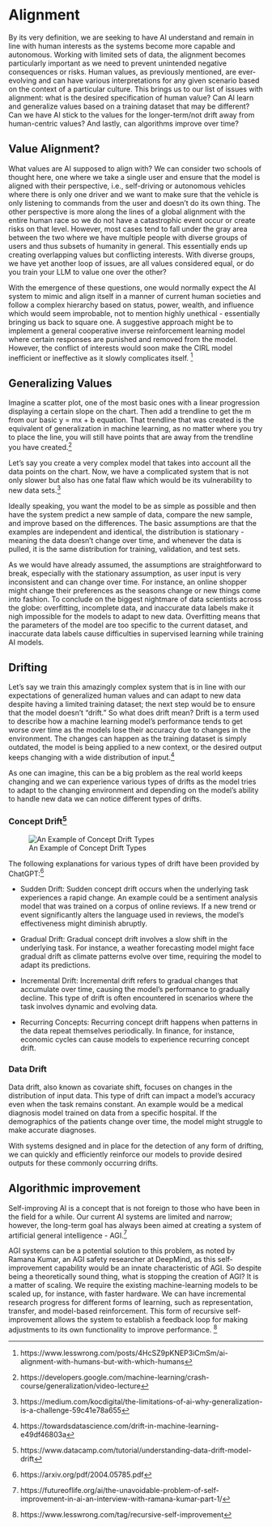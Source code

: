 # Alignment
By its very definition, we are seeking to have AI understand and remain in line with human interests as the systems become more capable and autonomous. Working with limited sets of data, the alignment becomes particularly important as we need to prevent unintended negative consequences or risks. Human values, as previously mentioned, are ever-evolving and can have various interpretations for any given scenario based on the context of a particular culture. This brings us to our list of issues with alignment: what is the desired specification of human value? Can AI learn and generalize values based on a training dataset that may be different? Can we have AI stick to the values for the longer-term/not drift away from human-centric values? And lastly, can algorithms improve over time?

## Value Alignment?
What values are AI supposed to align with? We can consider two schools of thought here, one where we take a single user and ensure that the model is aligned with their perspective, i.e., self-driving or autonomous vehicles where there is only one driver and we want to make sure that the vehicle is only listening to commands from the user and doesn’t do its own thing. The other perspective is more along the lines of a global alignment with the entire human race so we do not have a catastrophic event occur or create risks on that level. However, most cases tend to fall under the gray area between the two where we have multiple people with diverse groups of users and thus subsets of humanity in general. This essentially ends up creating overlapping values but conflicting interests. With diverse groups, we have yet another loop of issues, are all values considered equal, or do you train your LLM to value one over the other?

With the emergence of these questions, one would normally expect the AI system to mimic and align itself in a manner of current human societies and follow a complex hierarchy based on status, power, wealth, and influence which would seem improbable, not to mention highly unethical - essentially bringing us back to square one. A suggestive approach might be to implement a general cooperative inverse reinforcement learning model where certain responses are punished and removed from the model. However, the conflict of interests would soon make the CIRL model inefficient or ineffective as it slowly complicates itself. [^1]

## Generalizing Values
Imagine a scatter plot, one of the most basic ones with a linear progression displaying a certain slope on the chart. Then add a trendline to get the m from our basic y = mx + b equation. That trendline that was created is the equivalent of generalization in machine learning, as no matter where you try to place the line, you will still have points that are away from the trendline you have created.[^2]

Let’s say you create a very complex model that takes into account all the data points on the chart. Now, we have a complicated system that is not only slower but also has one fatal flaw which would be its vulnerability to new data sets.[^3]

Ideally speaking, you want the model to be as simple as possible and then have the system predict a new sample of data, compare the new sample, and improve based on the differences. The basic assumptions are that the examples are independent and identical, the distribution is stationary - meaning the data doesn’t change over time, and whenever the data is pulled, it is the same distribution for training, validation, and test sets.

As we would have already assumed, the assumptions are straightforward to break, especially with the stationary assumption, as user input is very inconsistent and can change over time. For instance, an online shopper might change their preferences as the seasons change or new things come into fashion.
To conclude on the biggest nightmare of data scientists across the globe: overfitting, incomplete data, and inaccurate data labels make it nigh impossible for the models to adapt to new data. Overfitting means that the parameters of the model are too specific to the current dataset, and inaccurate data labels cause difficulties in supervised learning while training AI models.

## Drifting
Let’s say we train this amazingly complex system that is in line with our expectations of generalized human values and can adapt to new data despite having a limited training dataset; the next step would be to ensure that the model doesn’t “drift.” So what does drift mean? Drift is a term used to describe how a machine learning model’s performance tends to get worse over time as the models lose their accuracy due to changes in the environment. The changes can happen as the training dataset is simply outdated, the model is being applied to a new context, or the desired output keeps changing with a wide distribution of input.[^4]

As one can imagine, this can be a big problem as the real world keeps changing and we can experience various types of drifts as the model tries to adapt to the changing environment and depending on the model’s ability to handle new data we can notice different types of drifts. 

### Concept Drift[^5]
![ An Example of Concept Drift Types](figures/figure6.png)


The following explanations for various types of drift have been provided by ChatGPT:[^6]

- Sudden Drift: Sudden concept drift occurs when the underlying task experiences a rapid change. An example could be a sentiment analysis model that was trained on a corpus of online reviews. If a new trend or event significantly alters the language used in reviews, the model's effectiveness might diminish abruptly.

- Gradual Drift: Gradual concept drift involves a slow shift in the underlying task. For instance, a weather forecasting model might face gradual drift as climate patterns evolve over time, requiring the model to adapt its predictions.

- Incremental Drift: Incremental drift refers to gradual changes that accumulate over time, causing the 
model's performance to gradually decline. This type of drift is often encountered in scenarios where the task involves dynamic and evolving data.

- Recurring Concepts: Recurring concept drift happens when patterns in the data repeat themselves periodically. In finance, for instance, economic cycles can cause models to experience recurring concept drift.

### Data Drift
Data drift, also known as covariate shift, focuses on changes in the distribution of input data. This type of drift can impact a model's accuracy even when the task remains constant. An example would be a medical diagnosis model trained on data from a specific hospital. If the demographics of the patients change over time, the model might struggle to make accurate diagnoses.

With systems designed and in place for the detection of any form of drifting, we can quickly and efficiently reinforce our models to provide desired outputs for these commonly occurring drifts.


## Algorithmic improvement
Self-improving AI is a concept that is not foreign to those who have been in the field for a while. Our current AI systems are limited and narrow; however, the long-term goal has always been aimed at creating a system of artificial general intelligence - AGI.[^7]

AGI systems can be a potential solution to this problem, as noted by Ramana Kumar, an AGI safety researcher at DeepMind, as this self-improvement capability would be an innate characteristic of AGI. So despite being a theoretically sound thing, what is stopping the creation of AGI? It is a matter of scaling.
We require the existing machine-learning models to be scaled up, for instance, with faster hardware. We can have incremental research progress for different forms of learning, such as representation, transfer, and model-based reinforcement. This form of recursive self-improvement allows the system to establish a feedback loop for making adjustments to its own functionality to improve performance. [^8]


[^1]: https://www.lesswrong.com/posts/4HcSZ9pKNEP3iCmSm/ai-alignment-with-humans-but-with-which-humans

[^2]: https://developers.google.com/machine-learning/crash-course/generalization/video-lecture

[^3]: https://medium.com/kocdigital/the-limitations-of-ai-why-generalization-is-a-challenge-59c41e78a655

[^4]: https://towardsdatascience.com/drift-in-machine-learning-e49df46803a

[^5]: https://www.datacamp.com/tutorial/understanding-data-drift-model-drift

[^6]: https://arxiv.org/pdf/2004.05785.pdf

[^7]: https://futureoflife.org/ai/the-unavoidable-problem-of-self-improvement-in-ai-an-interview-with-ramana-kumar-part-1/

[^8]: https://www.lesswrong.com/tag/recursive-self-improvement





